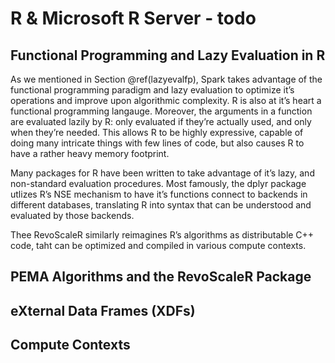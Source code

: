 # R & Microsoft R Server - todo

## Functional Programming and Lazy Evaluation in R

As we mentioned in Section \@ref(lazyevalfp), Spark takes advantage of the functional programming paradigm and lazy evaluation to optimize it's operations and improve upon algorithmic complexity. R is also at it's heart a functional programming langauge. Moreover, the arguments in a function are evaluated lazily by R: only evaluated if they're actually used, and only when they're needed. This allows R to be highly expressive, capable of doing many intricate things with few lines of code, but also causes R to have a rather heavy memory footprint.

Many packages for R have been written to take advantage of it's lazy, and non-standard evaluation procedures. Most famously, the dplyr package utlizes R's NSE mechanism to have it's functions connect to backends in different databases, translating R into syntax that can be understood and evaluated by those backends.

Thee RevoScaleR similarly reimagines R's algorithms as distributable C++ code, taht can be optimized and compiled in various compute contexts. 

## PEMA Algorithms and the RevoScaleR Package

## eXternal Data Frames (XDFs)

## Compute Contexts